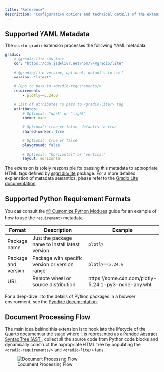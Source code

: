 ```yaml
---
title: "Reference"
description: "Configuration options and technical details of the extension."
---
```


## Supported YAML Metadata

The `quarto-gradio` extension processes the following YAML metadata:

```yml
gradio:
    # @gradio/lite CDN base
    cdn: "https://cdn.jsdelivr.net/npm/\\@gradio/lite"
    
    # @gradio/lite version, optional, defaults to null
    version: "latest"                                
    
    # Deps to pass to <gradio-requirements/>
    requirements:                                    
        - plotly==5.24.0
    
    # List of attributes to pass to <gradio-lite/> tag
    attributes:              
        # Optional: "dark" or "light"
        theme: dark          
        
        # Optional: true or false, defaults to true
        shared-worker: true
        
        # Optional: true or false
        playground: false    
        
        # Optional: "horizontal" or "vertical"
        layout: horizontal   
```

The extension is solely responsible for passing this metadata to appropriate HTML tags defined by [@gradio/lite](https://www.npmjs.com/package/@gradio/lite){target=_blank} package. For a more detailed explanation of metadata semantics, please refer to the [Gradio Lite documentation](https://www.gradio.app/guides/gradio-lite){target=_blank}.

## Supported Python Requirement Formats

You can consult the [📦 Customize Python Modules](../guide/customize-python-modules/) guide for an example of how to use the `requirements` metadata.

| Format             | Description                                      | Example                                             |
|------------------- |--------------------------------------------------|-----------------------------------------------------|
| Package name       | Just the package name to install latest version  | `plotly`                                            |
| Package and version| Package with specific version or version range   | `plotly==5.24.0`                                    |
| URL                | Remote wheel or source distribution              | https://some.cdn.com/plotly-5.24.1-py3-none-any.whl |

For a deep-dive into the details of Python packages in a browser environment, see the [Pyodide documentation](https://pyodide.org/en/stable/usage/packages-in-pyodide.html){target=_blank}.

## Document Processing Flow

The main idea behind this extension is to hook into the lifecycle of the Quarto document at the stage where it is represented as a [Pandoc Abstract Syntax Tree (AST)](https://pandoc.org/filters.html){target=_blank}, collect all the source code from Python code blocks and dynamically construct the appropriate HTML tree by populating the `<gradio-requirements/>` and `<gradio-lite/>` tags.

![Document Processing Flow](../public/flow.svg)